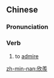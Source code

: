 ==Chinese==
{{zh-forms|s=欣羡}}

===Pronunciation===
{{zh-pron
|m=xīnxiàn
|c=jan1 sin6
|mn=qz:herm-siǎn/tw,xm:him-siān/twv,xm,zz:him-soān
|cat=v
}}

===Verb===
{{zh-verb}}

# {{lb|zh|formal}} to [[admire]]

[[zh-min-nan:欣羨]]